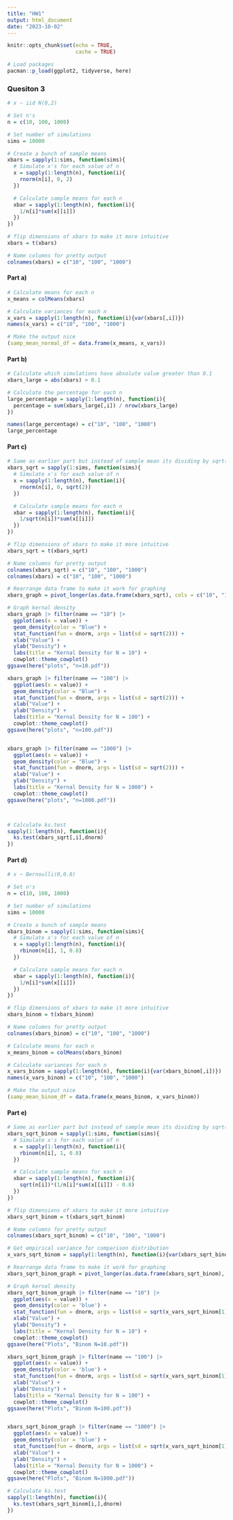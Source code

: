 ```yaml
---
title: "HW1"
output: html_document
date: "2023-10-02"
---
```


```r
knitr::opts_chunk$set(echo = TRUE,
                      cache = TRUE)

# Load packages
pacman::p_load(ggplot2, tidyverse, here)
```


### Quesiton 3

```r
# x ~ iid N(0,2)

# Set n's
n = c(10, 100, 1000)

# Set number of simulations
sims = 10000

# Create a bunch of sample means 
xbars = sapply(1:sims, function(sims){
  # Simulate x's for each value of n
  x = sapply(1:length(n), function(i){
    rnorm(n[i], 0, 2)
  })

  # Calculate sample means for each n
  xbar = sapply(1:length(n), function(i){
    1/n[i]*sum(x[[i]])
  })
})

# flip dimensions of xbars to make it more intuitive
xbars = t(xbars)

# Name columns for pretty output
colnames(xbars) = c("10", "100", "1000")

```

#### Part a)

```r
# Calculate means for each n
x_means = colMeans(xbars)

# Calculate variances for each n
x_vars = sapply(1:length(n), function(i){var(xbars[,i])})
names(x_vars) = c("10", "100", "1000")

# Make the output nice
(samp_mean_normal_df = data.frame(x_means, x_vars))
```

#### Part b)

```r
# Calculate which simulations have absolute value greater than 0.1
xbars_large = abs(xbars) > 0.1

# Calculate the percentage for each n
large_percentage = sapply(1:length(n), function(i){
  percentage = sum(xbars_large[,i]) / nrow(xbars_large)
})

names(large_percentage) = c("10", "100", "1000")
large_percentage
```

#### Part c)

```r
# Same as earlier part but instead of sample mean its dividing by sqrt(n)
xbars_sqrt = sapply(1:sims, function(sims){
  # Simulate x's for each value of n
  x = sapply(1:length(n), function(i){
    rnorm(n[i], 0, sqrt(2))
  })

  # Calculate sample means for each n
  xbar = sapply(1:length(n), function(i){
    1/sqrt(n[i])*sum(x[[i]])
  })
})

# flip dimensions of xbars to make it more intuitive
xbars_sqrt = t(xbars_sqrt)

# Name columns for pretty output
colnames(xbars_sqrt) = c("10", "100", "1000")
colnames(xbars) = c("10", "100", "1000")

# Rearrange data frame to make it work for graphing
xbars_graph = pivot_longer(as.data.frame(xbars_sqrt), cols = c("10", "100", "1000"))

# Graph kernal density
xbars_graph |> filter(name == "10") |> 
  ggplot(aes(x = value)) +
  geom_density(color = "Blue") +
  stat_function(fun = dnorm, args = list(sd = sqrt(2))) +
  xlab("Value") +
  ylab("Density") +
  labs(title = "Kernal Density for N = 10") +
  cowplot::theme_cowplot()
ggsave(here("plots", "n=10.pdf"))

xbars_graph |> filter(name == "100") |> 
  ggplot(aes(x = value)) +
  geom_density(color = "Blue") +
  stat_function(fun = dnorm, args = list(sd = sqrt(2))) +
  xlab("Value") +
  ylab("Density") +
  labs(title = "Kernal Density for N = 100") +
  cowplot::theme_cowplot()
ggsave(here("plots", "n=100.pdf"))


xbars_graph |> filter(name == "1000") |> 
  ggplot(aes(x = value)) +
  geom_density(color = "Blue") +
  stat_function(fun = dnorm, args = list(sd = sqrt(2))) +
  xlab("Value") +
  ylab("Density") +
  labs(title = "Kernal Density for N = 1000") +
  cowplot::theme_cowplot()
ggsave(here("plots", "n=1000.pdf"))



# Calculate ks.test
sapply(1:length(n), function(i){
  ks.test(xbars_sqrt[,i],dnorm)
})
```

#### Part d)

```r
# x ~ Bernoulli(0,0.8)

# Set n's
n = c(10, 100, 1000)

# Set number of simulations
sims = 10000

# Create a bunch of sample means 
xbars_binom = sapply(1:sims, function(sims){
  # Simulate x's for each value of n
  x = sapply(1:length(n), function(i){
    rbinom(n[i], 1, 0.8)
  })

  # Calculate sample means for each n
  xbar = sapply(1:length(n), function(i){
    1/n[i]*sum(x[[i]])
  })
})

# flip dimensions of xbars to make it more intuitive
xbars_binom = t(xbars_binom)

# Name columns for pretty output
colnames(xbars_binom) = c("10", "100", "1000")

# Calculate means for each n
x_means_binom = colMeans(xbars_binom)

# Calculate variances for each n
x_vars_binom = sapply(1:length(n), function(i){var(xbars_binom[,i])})
names(x_vars_binom) = c("10", "100", "1000")

# Make the output nice
(samp_mean_binom_df = data.frame(x_means_binom, x_vars_binom))
```

#### Part e)

```r
# Same as earlier part but instead of sample mean its dividing by sqrt(n)
xbars_sqrt_binom = sapply(1:sims, function(sims){
  # Simulate x's for each value of n
  x = sapply(1:length(n), function(i){
    rbinom(n[i], 1, 0.8)
  })

  # Calculate sample means for each n
  xbar = sapply(1:length(n), function(i){
    sqrt(n[i])*(1/n[i]*sum(x[[i]]) - 0.8)
  })
})

# flip dimensions of xbars to make it more intuitive
xbars_sqrt_binom = t(xbars_sqrt_binom)

# Name columns for pretty output
colnames(xbars_sqrt_binom) = c("10", "100", "1000")

# Get empirical variance for comparison distribution
x_vars_sqrt_binom = sapply(1:length(n), function(i){var(xbars_sqrt_binom[,i])})

# Rearrange data frame to make it work for graphing
xbars_sqrt_binom_graph = pivot_longer(as.data.frame(xbars_sqrt_binom), cols = c("10", "100", "1000"))

# Graph kernal density
xbars_sqrt_binom_graph |> filter(name == "10") |> 
  ggplot(aes(x = value)) +
  geom_density(color = 'blue') +
  stat_function(fun = dnorm, args = list(sd = sqrt(x_vars_sqrt_binom[1]))) +
  xlab("Value") +
  ylab("Density") +
  labs(title = "Kernal Density for N = 10") +
  cowplot::theme_cowplot()
ggsave(here("Plots", "Binom N=10.pdf"))

xbars_sqrt_binom_graph |> filter(name == "100") |> 
  ggplot(aes(x = value)) +
  geom_density(color = 'blue') +
  stat_function(fun = dnorm, args = list(sd = sqrt(x_vars_sqrt_binom[1]))) +
  xlab("Value") +
  ylab("Density") +
  labs(title = "Kernal Density for N = 100") +
  cowplot::theme_cowplot()
ggsave(here("Plots", "Binom N=100.pdf"))


xbars_sqrt_binom_graph |> filter(name == "1000") |> 
  ggplot(aes(x = value)) +
  geom_density(color = 'blue') +
  stat_function(fun = dnorm, args = list(sd = sqrt(x_vars_sqrt_binom[1]))) +
  xlab("Value") +
  ylab("Density") +
  labs(title = "Kernal Density for N = 1000") +
  cowplot::theme_cowplot()
ggsave(here("Plots", "Binom N=1000.pdf"))

# Calculate ks.test
sapply(1:length(n), function(i){
  ks.test(xbars_sqrt_binom[i,],dnorm)
})
```













































